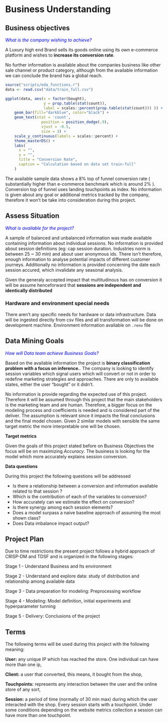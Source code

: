 # Business Understanding

## Business objectives


:::{style="color: blue;"}
*What is the company wishing to achieve?*
:::

A Luxury high end Brand sells its goods online using its own e-commerce platform and wishes to **increase its conversion rate**.

No further information is available about the companies business like other sale channel or product category, although from the available information we can conclude the brand has a global reach.

```r
source("scripts/eda_functions.r")
data <- read.csv("data/train_full.csv")

ggplot(data, aes(x = factor(bought), 
                 y = prop.table(stat(count)), 
                 label = scales::percent(prop.table(stat(count))) )) +
    geom_bar(fill="darkblue", color="black") +
    geom_text(stat = 'count',
                position = position_dodge(.9), 
                vjust = -0.5, 
                size = 3) +
    scale_y_continuous(labels = scales::percent) +
    theme_masterDS() +
    labs(
      x = "",
      y = "",
      title = "Conversion Rate",
      caption = "Calculation based on data set train-full"
    ) 

```

The available sample data shows a 8% top of funnel conversion rate ( substantially higher than e-commerce benchmark which is around 2% ). Conversion top of funnel uses landing touchpoints as index. No information is given about any goal or additional metrics tracked by the company, therefore it won't be take into consideration during this project.


## Assess Situation

:::{style="color: blue;"}
*What is available for the project?*
:::

A sample of balanced and unbalanced information was made available containing information about individual sessions. No information is provided about session definitions (eg: cap session duration. Industries norm is between 25 ~ 30 min) and about user anonymous ids. There isn't therefore, enough information to analyse potential impacts of different customer journeys. Additionally no information is provided concerning the date each session accured, which invalidate any seasonal analysis.

Given the generaly accepted impact that multitudinous has on conversion it will be assume henceforward that **sessions are independent and identically distributed**

### Hardware and environment special needs

There aren't any specific needs for hardware or data infrastructure. Data will be ingested directly from csv files and all transformation will be done on development machine. Environment information available on `.renv` file

## Data Mining Goals

:::{style="color: blue;"}
*How will Data team achieve Business Goals?*
:::

Based on the available information the project is **binary classification problem with a focus on inference.**. The company is looking to identify session variables which signal users which will convert or not in order to redefine marketing strategies and approaches. There are only to available states, either the user "bought" or it didn't. 

No information is provide regarding the expected use of this project. Therefore it will be assumed through this project that the main stakeholders is the marketing team and are human. Therefore, a bigger focus on the modeling process and coefficients is needed and is considered part of the deliver. The assumption is relevant since it impacts the final conclusions and the final model chosen. Given 2 similar models with sensible the same target metric the more interpretable one will be chosen.

:::{.title}
**Target metrics**
:::

Given the goals of this project stated before on Business Objectives the focus will be on maximizing *Accuracy*. The business is looking for the model which more accurately explains session conversion.

:::{.title}
**Data questions**
:::

During this project the following questions will be addressed

- Is there a relationship between a conversion and information available related to that session ?
- Which is the contribution of each of the variables to conversion?
- How accurately can we estimate the effect on conversion?
- Is there synergy among each session elements?
- Does a model surpass a naive baseline approach of assuming the most shown class?
- Does Data imbalance impact output?

## Project Plan

Due to time restrictions the present project follows a hybrid approach of CRISP-DM and TDSF and is organized in the following stages:

Stage 1 - Understand Business and Its environment

Stage 2 - Understand and explore data: study of distribution and relationship among available data

Stage 3 - Data preparation for modeling: Preprocessing workflow

Stage 4 - Modeling: Model definition, initial experiments and hyperparameter tunning

Stage 5 - Delivery: Conclusions of the project

## Terms

The following terms will be used during this project with the following meaning:

**User:** any unique IP which has reached the store. One individual can have more than one ip,

**Client:** a user that converted, this means, it bought from the shop,

**Touchpoints:** represents any interaction between the user and the online store of any sort,

**Session:** a period of time (normally of 30 min max) during which the user interacted with the shop. Every session starts with a touchpoint. Under some conditions depending on the website metrics collection a session can have more than one touchpoint. 
